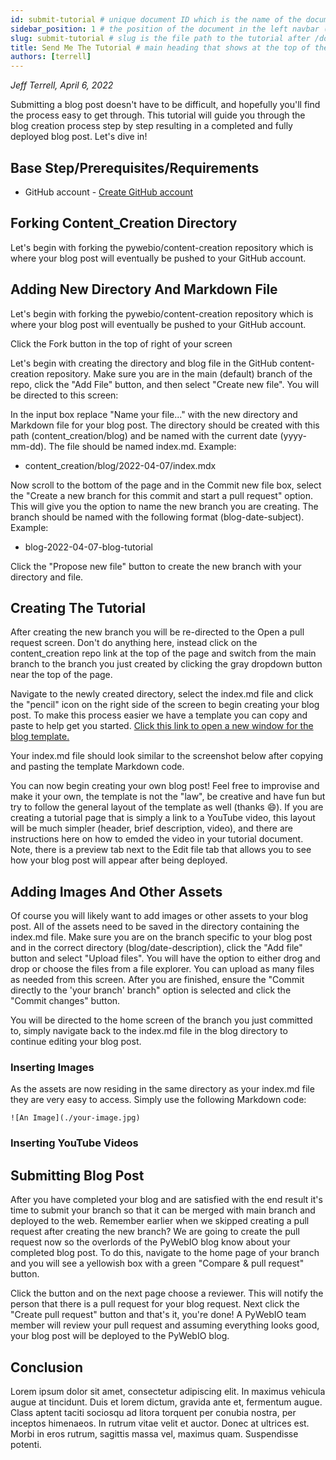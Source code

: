 ```yaml
---
id: submit-tutorial # unique document ID which is the name of the document (without the extension) relative to the root docs directory (eg: document or tutorials/document)
sidebar_position: 1 # the position of the document in the left navbar (descending)
slug: submit-tutorial # slug is the file path to the tutorial after /docs, should be unique to the document
title: Send Me The Tutorial # main heading that shows at the top of the tutorial
authors: [terrell]
---
```


*Jeff Terrell, April 6, 2022*


Submitting a blog post doesn't have to be difficult, and hopefully you'll find the process easy to get through. This tutorial will guide you through the blog creation process step by step resulting in a completed and fully deployed blog post. Let's dive in!

## Base Step/Prerequisites/Requirements
* GitHub account - [Create GitHub account](https://github.com/join)


## Forking Content_Creation Directory
Let's begin with forking the pywebio/content-creation repository which is where your blog post will eventually be pushed to your GitHub account.


## Adding New Directory And Markdown File
Let's begin with forking the pywebio/content-creation repository which is where your blog post will eventually be pushed to your GitHub account.

<!-- ![GitHub Fork Repository](./gh_fork_repository.JPG) -->

Click the Fork button in the top of right of your screen

Let's begin with creating the directory and blog file in the GitHub content-creation repository. Make sure you are in the main (default) branch of the repo, click the "Add File" button, and then select "Create new file". You will be directed to this screen:

<!-- ![GitHub Create New File](./gh_create_new_file.JPG) -->

In the input box replace "Name your file..." with the new directory and Markdown file for your blog post. The directory should be created with this path (content_creation/blog) and be named with the current date (yyyy-mm-dd). The file should be named index.md. Example:
* content_creation/blog/2022-04-07/index.mdx

Now scroll to the bottom of the page and in the Commit new file box, select the "Create a new branch for this commit and start a pull request" option. This will give you the option to name the new branch you are creating. The branch should be named with the following format (blog-date-subject). Example:
* blog-2022-04-07-blog-tutorial

Click the "Propose new file" button to create the new branch with your directory and file.

<!-- ![GitHub Propose New File](./gh_propose_new_file.JPG) -->


## Creating The Tutorial

After creating the new branch you will be re-directed to the Open a pull request screen. Don't do anything here, instead click on the content_creation repo link at the top of the page and switch from the main branch to the branch you just created by clicking the gray dropdown button near the top of the page.

<!-- ![GitHub Select Branch](./gh_select_branch.JPG) -->

Navigate to the newly created directory, select the index.md file and click the "pencil" icon on the right side of the screen to begin creating your blog post. To make this process easier we have a template you can copy and paste to help get you started. [Click this link to open a new window for the blog template.](https://github.com/pywebio/content_creation/tree/main/static/template/blog-template.md)

Your index.md file should look similar to the screenshot below after copying and pasting the template Markdown code.

<!-- ![GitHub Copy Paste Blog Template](./gh_blog_template_paste.JPG) -->

You can now begin creating your own blog post! Feel free to improvise and make it your own, the template is not the "law", be creative and have fun but try to follow the general layout of the template as well (thanks :smile:). If you are creating a tutorial page that is simply a link to a YouTube video, this layout will be much simpler (header, brief description, video), and there are instructions here on how to emded the video in your tutorial document. Note, there is a preview tab next to the Edit file tab that allows you to see how your blog post will appear after being deployed.



## Adding Images And Other Assets
Of course you will likely want to add images or other assets to your blog post. All of the assets need to be saved in the directory containing the index.md file. Make sure you are on the branch specific to your blog post and in the correct directory (blog/date-description), click the "Add file" button and select "Upload files". You will have the option to either drog and drop or choose the files from a file explorer. You can upload as many files as needed from this screen. After you are finished, ensure the "Commit directly to the 'your branch' branch" option is selected and click the "Commit changes" button.

<!-- ![GitHub Upload Files](./gh_upload_files.JPG) -->

You will be directed to the home screen of the branch you just committed to, simply navigate back to the index.md file in the blog directory to continue editing your blog post.

### Inserting Images
As the assets are now residing in the same directory as your index.md file they are very easy to access. Simply use the following Markdown code:
```
![An Image](./your-image.jpg)
```

### Inserting YouTube Videos



## Submitting Blog Post
After you have completed your blog and are satisfied with the end result it's time to submit your branch so that it can be merged with main branch and deployed to the web. Remember earlier when we skipped creating a pull request after creating the new branch? We are going to create the pull request now so the overlords of the PyWebIO blog know about your completed blog post. To do this, navigate to the home page of your branch and you will see a yellowish box with a green "Compare & pull request" button.

<!-- ![GitHub Create Pull Request](./gh_create_pull_request.JPG) -->

Click the button and on the next page choose a reviewer. This will notify the person that there is a pull request for your blog request. Next click the "Create pull request" button and that's it, you're done! A PyWebIO team member will review your pull request and assuming everything looks good, your blog post will be deployed to the PyWebIO blog.

<!-- ![GitHub Create Pull Request Final](./gh_create_pull_request_final.JPG) -->


## Conclusion
Lorem ipsum dolor sit amet, consectetur adipiscing elit. In maximus vehicula augue at tincidunt. Duis et lorem dictum, gravida ante et, fermentum augue. Class aptent taciti sociosqu ad litora torquent per conubia nostra, per inceptos himenaeos. In rutrum vitae velit et auctor. Donec at ultrices est. Morbi in eros rutrum, sagittis massa vel, maximus quam. Suspendisse potenti.
